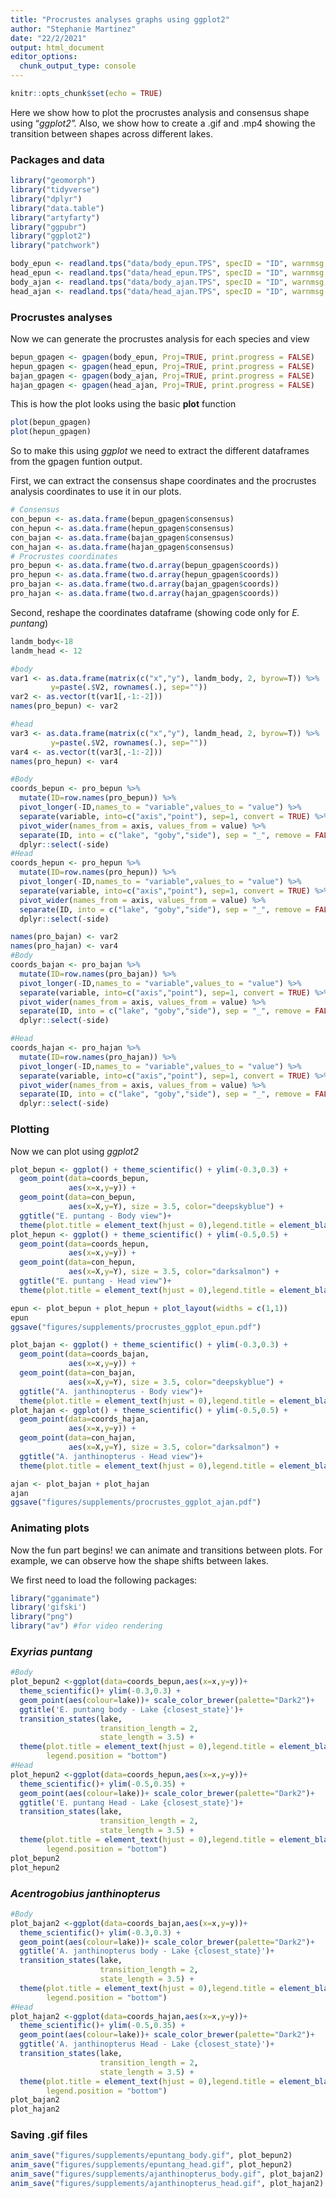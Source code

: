 ```yaml
---
title: "Procrustes analyses graphs using ggplot2"
author: "Stephanie Martinez"
date: "22/2/2021"
output: html_document
editor_options: 
  chunk_output_type: console
---
```


```r
knitr::opts_chunk$set(echo = TRUE)
```

Here we show how to plot the procrustes analysis and consensus shape using "*ggplot2".* Also, we show how to create a .gif and .mp4 showing the transition between shapes across different lakes.

### Packages and data

```r
library("geomorph")
library("tidyverse")
library("dplyr")
library("data.table")
library("artyfarty")
library("ggpubr")
library("ggplot2")
library("patchwork")

body_epun <- readland.tps("data/body_epun.TPS", specID = "ID", warnmsg =T)
head_epun <- readland.tps("data/head_epun.TPS", specID = "ID", warnmsg =T)
body_ajan <- readland.tps("data/body_ajan.TPS", specID = "ID", warnmsg =T)
head_ajan <- readland.tps("data/head_ajan.TPS", specID = "ID", warnmsg =T)
```

### Procrustes analyses

Now we can generate the procrustes analysis for each species and view

```r
bepun_gpagen <- gpagen(body_epun, Proj=TRUE, print.progress = FALSE)
hepun_gpagen <- gpagen(head_epun, Proj=TRUE, print.progress = FALSE)
bajan_gpagen <- gpagen(body_ajan, Proj=TRUE, print.progress = FALSE)
hajan_gpagen <- gpagen(head_ajan, Proj=TRUE, print.progress = FALSE)
```

This is how the plot looks using the basic **plot** function

```r
plot(bepun_gpagen)
plot(hepun_gpagen)
```

So to make this using *ggplot* we need to extract the different dataframes from the gpagen funtion output.

First, we can extract the consensus shape coordinates and the procrustes analysis coordinates to use it in our plots.

```r
# Consensus
con_bepun <- as.data.frame(bepun_gpagen$consensus)
con_hepun <- as.data.frame(hepun_gpagen$consensus)
con_bajan <- as.data.frame(bajan_gpagen$consensus)
con_hajan <- as.data.frame(hajan_gpagen$consensus)
# Procrustes coordinates
pro_bepun <- as.data.frame(two.d.array(bepun_gpagen$coords))
pro_hepun <- as.data.frame(two.d.array(hepun_gpagen$coords))
pro_bajan <- as.data.frame(two.d.array(bajan_gpagen$coords))
pro_hajan <- as.data.frame(two.d.array(hajan_gpagen$coords))
```

Second, reshape the coordinates dataframe (showing code only for *E. puntang*)

```r

landm_body<-18
landm_head <- 12

#body
var1 <- as.data.frame(matrix(c("x","y"), landm_body, 2, byrow=T)) %>%   mutate(x=paste(.$V1, rownames(.), sep=""),
         y=paste(.$V2, rownames(.), sep=""))
var2 <- as.vector(t(var1[,-1:-2])) 
names(pro_bepun) <- var2

#head
var3 <- as.data.frame(matrix(c("x","y"), landm_head, 2, byrow=T)) %>%   mutate(x=paste(.$V1, rownames(.), sep=""),
         y=paste(.$V2, rownames(.), sep=""))
var4 <- as.vector(t(var3[,-1:-2])) 
names(pro_hepun) <- var4

```

```r
#Body
coords_bepun <- pro_bepun %>% 
  mutate(ID=row.names(pro_bepun)) %>%
  pivot_longer(-ID,names_to = "variable",values_to = "value") %>%
  separate(variable, into=c("axis","point"), sep=1, convert = TRUE) %>% 
  pivot_wider(names_from = axis, values_from = value) %>% 
  separate(ID, into = c("lake", "goby","side"), sep = "_", remove = FALSE) %>%
  dplyr::select(-side)
#Head
coords_hepun <- pro_hepun %>% 
  mutate(ID=row.names(pro_hepun)) %>%
  pivot_longer(-ID,names_to = "variable",values_to = "value") %>%
  separate(variable, into=c("axis","point"), sep=1, convert = TRUE) %>% 
  pivot_wider(names_from = axis, values_from = value) %>% 
  separate(ID, into = c("lake", "goby","side"), sep = "_", remove = FALSE) %>%
  dplyr::select(-side)
```

```r
names(pro_bajan) <- var2
names(pro_hajan) <- var4
#Body
coords_bajan <- pro_bajan %>% 
  mutate(ID=row.names(pro_bajan)) %>%
  pivot_longer(-ID,names_to = "variable",values_to = "value") %>%
  separate(variable, into=c("axis","point"), sep=1, convert = TRUE) %>% 
  pivot_wider(names_from = axis, values_from = value) %>% 
  separate(ID, into = c("lake", "goby","side"), sep = "_", remove = FALSE) %>%
  dplyr::select(-side)

#Head
coords_hajan <- pro_hajan %>% 
  mutate(ID=row.names(pro_hajan)) %>%
  pivot_longer(-ID,names_to = "variable",values_to = "value") %>%
  separate(variable, into=c("axis","point"), sep=1, convert = TRUE) %>% 
  pivot_wider(names_from = axis, values_from = value) %>% 
  separate(ID, into = c("lake", "goby","side"), sep = "_", remove = FALSE) %>%
  dplyr::select(-side)
```

### Plotting

Now we can plot using *ggplot2*

```r

plot_bepun <- ggplot() + theme_scientific() + ylim(-0.3,0.3) +
  geom_point(data=coords_bepun,
             aes(x=x,y=y)) +
  geom_point(data=con_bepun,
             aes(x=X,y=Y), size = 3.5, color="deepskyblue") +
  ggtitle("E. puntang - Body view")+
  theme(plot.title = element_text(hjust = 0),legend.title = element_blank())
plot_hepun <- ggplot() + theme_scientific() + ylim(-0.5,0.5) +
  geom_point(data=coords_hepun,
             aes(x=x,y=y)) +
  geom_point(data=con_hepun,
             aes(x=X,y=Y), size = 3.5, color="darksalmon") +
  ggtitle("E. puntang - Head view")+
  theme(plot.title = element_text(hjust = 0),legend.title = element_blank())

epun <- plot_bepun + plot_hepun + plot_layout(widths = c(1,1))
epun
ggsave("figures/supplements/procrustes_ggplot_epun.pdf")

```

```r

plot_bajan <- ggplot() + theme_scientific() + ylim(-0.3,0.3) +
  geom_point(data=coords_bajan,
             aes(x=x,y=y)) +
  geom_point(data=con_bajan,
             aes(x=X,y=Y), size = 3.5, color="deepskyblue") +
  ggtitle("A. janthinopterus - Body view")+
  theme(plot.title = element_text(hjust = 0),legend.title = element_blank())
plot_hajan <- ggplot() + theme_scientific() + ylim(-0.5,0.5) +
  geom_point(data=coords_hajan,
             aes(x=x,y=y)) +
  geom_point(data=con_hajan,
             aes(x=X,y=Y), size = 3.5, color="darksalmon") +
  ggtitle("A. janthinopterus - Head view")+
  theme(plot.title = element_text(hjust = 0),legend.title = element_blank())

ajan <- plot_bajan + plot_hajan
ajan
ggsave("figures/supplements/procrustes_ggplot_ajan.pdf")

```

### Animating plots

Now the fun part begins! we can animate and transitions between plots. For example, we can observe how the shape shifts between lakes.

We first need to load the following packages:

```r
library("gganimate")
library('gifski')
library("png")
library("av") #for video rendering
```

### *Exyrias puntang*

```r
#Body
plot_bepun2 <-ggplot(data=coords_bepun,aes(x=x,y=y))+ 
  theme_scientific()+ ylim(-0.3,0.3) +
  geom_point(aes(colour=lake))+ scale_color_brewer(palette="Dark2")+
  ggtitle('E. puntang body - Lake {closest_state}')+
  transition_states(lake,
                    transition_length = 2,
                    state_length = 3.5) +
  theme(plot.title = element_text(hjust = 0),legend.title = element_blank(),
        legend.position = "bottom")
#Head
plot_hepun2 <-ggplot(data=coords_hepun,aes(x=x,y=y))+ 
  theme_scientific()+ ylim(-0.5,0.35) +
  geom_point(aes(colour=lake))+ scale_color_brewer(palette="Dark2")+
  ggtitle('E. puntang Head - Lake {closest_state}')+
  transition_states(lake,
                    transition_length = 2,
                    state_length = 3.5) +
  theme(plot.title = element_text(hjust = 0),legend.title = element_blank(),
        legend.position = "bottom")
plot_bepun2
plot_hepun2
```

### *Acentrogobius janthinopterus*

```r
#Body
plot_bajan2 <-ggplot(data=coords_bajan,aes(x=x,y=y))+ 
  theme_scientific()+ ylim(-0.3,0.3) +
  geom_point(aes(colour=lake))+ scale_color_brewer(palette="Dark2")+
  ggtitle('A. janthinopterus body - Lake {closest_state}')+
  transition_states(lake,
                    transition_length = 2,
                    state_length = 3.5) +
  theme(plot.title = element_text(hjust = 0),legend.title = element_blank(),
        legend.position = "bottom")
#Head
plot_hajan2 <-ggplot(data=coords_hajan,aes(x=x,y=y))+ 
  theme_scientific()+ ylim(-0.5,0.35) +
  geom_point(aes(colour=lake))+ scale_color_brewer(palette="Dark2")+
  ggtitle('A. janthinopterus Head - Lake {closest_state}')+
  transition_states(lake,
                    transition_length = 2,
                    state_length = 3.5) +
  theme(plot.title = element_text(hjust = 0),legend.title = element_blank(),
        legend.position = "bottom")
plot_bajan2
plot_hajan2
```

### Saving .gif files

```r
anim_save("figures/supplements/epuntang_body.gif", plot_bepun2)
anim_save("figures/supplements/epuntang_head.gif", plot_hepun2)
anim_save("figures/supplements/ajanthinopterus_body.gif", plot_bajan2)
anim_save("figures/supplements/ajanthinopterus_head.gif", plot_hajan2)
```
